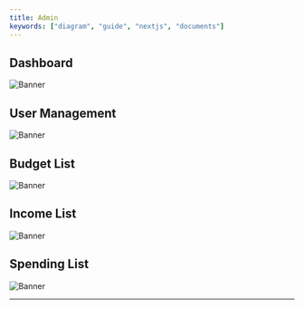 ```yaml
---
title: Admin
keywords: ["diagram", "guide", "nextjs", "documents"]
---
```


## Dashboard
![Banner](/images/weba1.png "usecase")

## User Management
![Banner](/images/weba2.png "usecase")

## Budget List
![Banner](/images/weba3.png "usecase")

## Income List
![Banner](/images/weba4.png "usecase")

## Spending List
![Banner](/images/weba5.png "usecase")

<hr />


